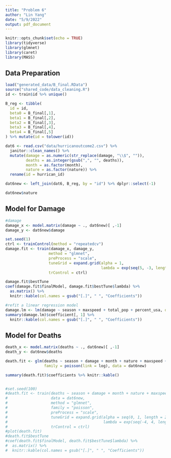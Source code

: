 ```yaml
---
title: "Problem 6"
author: "Lin Yang"
date: "5/9/2022"
output: pdf_document
---
```


```r
knitr::opts_chunk$set(echo = TRUE)
library(tidyverse)
library(glmnet)
library(caret)
library(MASS)
```

## Data Preparation

```r
load("generated_data/B_final.RData")
source("shared_code/data_cleaning.R")
id <- train$id %>% unique()

B_reg <- tibble(
  id = id,
  beta0 = B_final[,1], 
  beta1 = B_final[,2],
  beta2 = B_final[,3],
  beta3 = B_final[,4],
  beta4 = B_final[,5]
) %>% mutate(id = tolower(id))

dat6 <- read.csv("data/hurricanoutcome2.csv") %>% 
  janitor::clean_names() %>% 
  mutate(damage = as.numeric(str_replace(damage, "\\$", "")),
         deaths = as.integer(gsub(",", "", deaths)),
         month = as.factor(month),
         nature = as.factor(nature)) %>% 
  rename(id = hurrican_id)

dat6new <- left_join(dat6, B_reg, by = "id") %>% dplyr::select(-1)

dat6new$nature
```

## Model for Damage

```r
#damage
damage_x <- model.matrix(damage ~ ., dat6new)[ ,-1]
damage_y <- dat6new$damage

set.seed(1)
ctrl <- trainControl(method = "repeatedcv")
damage.fit <- train(damage_x, damage_y,
                   method = "glmnet",
                   preProcess = "scale",
                   tuneGrid = expand.grid(alpha = 1, 
                                          lambda = exp(seq(5, -3, length = 100))),
                   trControl = ctrl)

damage.fit$bestTune
coef(damage.fit$finalModel, damage.fit$bestTune$lambda) %>% 
  as.matrix() %>% 
  knitr::kable(col.names = gsub("[.]", " ", "Coefficients"))

#refit a linear regression model
damage.lm <- lm(damage ~ season + maxspeed + total_pop + percent_usa, data = dat6new)
summary(damage.lm)$coefficient[, 1] %>%
  knitr::kable(col.names = gsub("[.]", " ", "Coefficients"))
```

## Model for Deaths

```r
death_x <- model.matrix(deaths ~ ., dat6new)[ ,-1]
death_y <- dat6new$deaths

death.fit <- glm(deaths ~ season + damage + month + nature + maxspeed + meanspeed + maxpressure + meanpressure + total_pop + percent_poor + percent_usa + beta0 + beta1 + beta2 + beta3 + beta4 + offset(log(hours)), 
                 family = poisson(link = log), data = dat6new)

summary(death.fit)$coefficients %>% knitr::kable()


#set.seed(100)
#death.fit <- train(deaths ~ season + damage + month + nature + maxspeed + maxpressure + #meanpressure + total_pop + percent_poor + percent_usa + beta0 + beta1 + beta2 + beta3 + #beta4 + offset(log(hours)),
#                   data = dat6new,
#                   method = "glmnet",
#                   family = "poisson",
#                   preProcess = "scale",
#                   tuneGrid = expand.grid(alpha = seq(0, 1, length = 21), 
#                                          lambda = exp(seq(-4, 4, length = 200))),
#                   trControl = ctrl)
#plot(death.fit)
#death.fit$bestTune
#coef(death.fit$finalModel, death.fit$bestTune$lambda) %>% 
#  as.matrix() %>% 
#  knitr::kable(col.names = gsub("[.]", " ", "Coefficients"))
```





